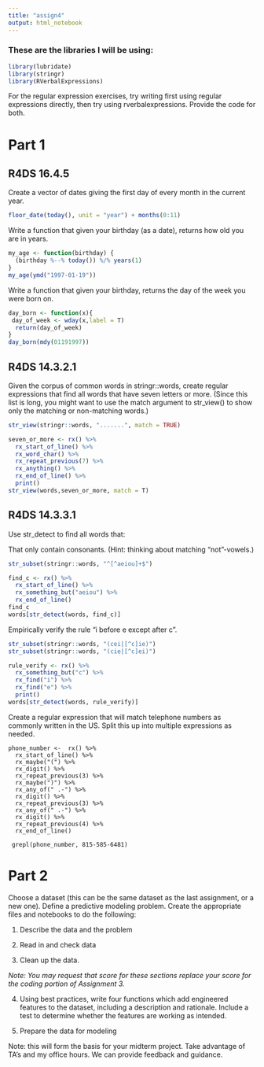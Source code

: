 ```yaml
---
title: "assign4"
output: html_notebook
---
```


### These are the libraries I will be using:
```r
library(lubridate)
library(stringr)
library(RVerbalExpressions)
```


For the regular expression exercises, try writing first using regular expressions directly, then try using rverbalexpressions. Provide the code for both. 

# Part 1

## R4DS 16.4.5

Create a vector of dates giving the first day of every month in the current year. 
```r
floor_date(today(), unit = "year") + months(0:11)
```


Write a function that given your birthday (as a date), returns how old you are in years.
```r
my_age <- function(birthday) {
  (birthday %--% today()) %/% years(1)
}
my_age(ymd("1997-01-19"))
```

Write a function that given your birthday, returns the day of the week you were born on. 
```r
day_born <- function(x){
 day_of_week <- wday(x,label = T)
  return(day_of_week)
}
day_born(mdy(01191997))
```


## R4DS 14.3.2.1

Given the corpus of common words in stringr::words, create regular expressions that find all words that have seven letters or more. (Since this list is long, you might want to use the match argument to str_view() to show only the matching or non-matching words.)
```r
str_view(stringr::words, ".......", match = TRUE)

seven_or_more <- rx() %>% 
  rx_start_of_line() %>% 
  rx_word_char() %>%
  rx_repeat_previous(7) %>%
  rx_anything() %>% 
  rx_end_of_line() %>% 
  print()
str_view(words,seven_or_more, match = T)
```
## R4DS 14.3.3.1

Use str_detect to find all words that:

That only contain consonants. (Hint: thinking about matching “not”-vowels.)
```r
str_subset(stringr::words, "^[^aeiou]+$")

find_c <- rx() %>% 
  rx_start_of_line() %>% 
  rx_something_but("aeiou") %>% 
  rx_end_of_line()
find_c
words[str_detect(words, find_c)]
```


Empirically verify the rule “i before e except after c”.
```r
str_subset(stringr::words, "(cei|[^c]ie)")
str_subset(stringr::words, "(cie|[^c]ei)")

rule_verify <- rx() %>% 
  rx_something_but("c") %>% 
  rx_find("i") %>% 
  rx_find("e") %>% 
  print()
words[str_detect(words, rule_verify)]
```

Create a regular expression that will match telephone numbers as commonly written in the US. Split this up into multiple expressions as needed.
```rnregex

phone_number <-  rx() %>% 
  rx_start_of_line() %>%
  rx_maybe("(") %>%
  rx_digit() %>%
  rx_repeat_previous(3) %>%
  rx_maybe(")") %>%
  rx_any_of(" .-") %>%
  rx_digit() %>%
  rx_repeat_previous(3) %>%
  rx_any_of(" .-") %>%
  rx_digit() %>%
  rx_repeat_previous(4) %>%
  rx_end_of_line() 
 
 grepl(phone_number, 815-585-6481)

```

# Part 2


Choose a dataset (this can be the same dataset as the last assignment, or a new one). Define a predictive modeling problem. Create the appropriate files and notebooks to do the following:

1. Describe the data and the problem

2. Read in and check data

2. Clean up the data. 

*Note: You may request that score for these sections replace your score for the coding portion of Assignment 3.*

4. Using best practices, write four functions which add engineered features to the dataset, including a description and rationale. Include a test to determine whether the features are working as intended. 

5. Prepare the data for modeling

Note: this will form the basis for your midterm project. Take advantage of TA's and my office hours. We can provide feedback and guidance. 

